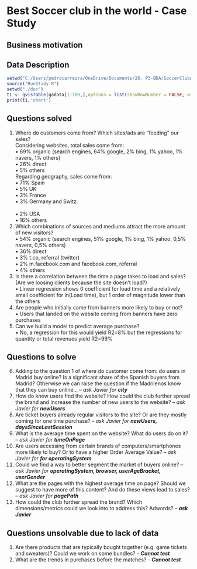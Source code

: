 
 Best Soccer club in the world - Case Study
==========================================

## Business motivation
 
## Data Description

```r
setwd("C:/Users/pedrocarreira/OneDrive/Documents/20. P3-BDA/SoccerClubAnalytics/")
source("RunStudy.R")
setwd("./doc")
t1 <- gvisTable(gadata[1:100,],options = list(showRowNumber = FALSE, width = 800, height = min(400,27*(nrow(gadata) + 1)), allowHTML = TRUE, page = 'disable'))
print(t1,'chart')
```

## Questions solved

1. Where do customers come from? Which sites/ads are “feeding" our sales?<br>
  Considering websites, total sales come from:<br>
    •	69% organic (search engines, 64% google, 2% bing, 1% yahoo, 1% navers, 1% others)<br>
    •	26% direct<br>
    •	5% others<br>
  Regarding geography, sales come from:<br>
    •	71% Spain<br>
    •	5% UK<br>
    •	3% France<br>
    •	3% Germany and Switz. <br>     
    •	2% USA<br>
    •	16% others<br>
2. Which combinations of sources and mediums attract the more amount of new visitors?<br>
  •	54% organic (search engines, 51% google, 1% bing, 1% yahoo, 0,5% navers, 0,5% others)<br>
  •	36% direct<br>
  •	3% t.co, referral (twitter)<br>
  •	2% m.facebook.com and facebook.com, referral<br>
  •	4% others<br>
3. Is there a correlation between the time a page takes to load and sales? (Are we loosing clients because the site doesn’t load?)<br>
  •	Linear regression shows 0 coefficient for load time and a relatively small coefficient for ln(Load time), but 1 order of magnitude lower than the others<br>
4. Are people who initially came from banners more likely to buy or not?<br>
  •	Users that landed on the website coming from banners have zero purchases<br>
5.	Can we build a model to predict average purchase?<br>
  •	No, a regression for this would yield R2=8% but the regressions for quantity or total revenues yield R2=99%<br>

## Questions to solve
6. Adding to the question 1 of where do customer come from: do users in Madrid buy online? Is a significant share of the Spanish buyers from Madrid? Otherwise we can raise the question if the Madrilenos know that they can buy online... – *ask Javier for* ***city***
7. How do knew users find the website? How could the club further spread the brand and increase the number of new users to the website? – *ask Javier for* ***newUsers***<br>
8. Are ticket buyers already regular visitors to the site? Or are they mostly coming for one time purchase? – *ask Javier for* ***newUsers, daysSinceLastSession***<br>
9. What is the average time spent on the website? What do users do on it? – *ask Javier for* ***timeOnPage***<br>
10. Are users accessing from certain brands of computers/smartphones more likely to buy? Or to have a higher Order Average Value? – *ask Javier for* ***for operatingSystem***<br>
11. Could we find a way to better segment the market of buyers online? – *ask Javier for* ***operatingSystem, browser, userAgeBracket, userGender***<br>
12. What are the pages with the highest average time on page? Should we suggest to have more of this content? And do these views lead to sales? – *ask Javier for* ***pagePath***<br>
13. How could the club further spread the brand? Which dimensions/metrics could we look into to address this? Adwords? – ***ask Javier***<br>

## Questions unsolvable due to lack of data
1. Are there products that are typically bought together (e.g. game tickets and sweaters)? Could we work on some bundles? - ***Cannot test***<br>
2. What are the trends in purchases before the matches? - ***Cannot test***<br>
 <br>
 <br>